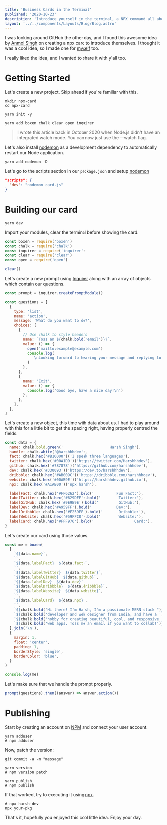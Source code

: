```yaml
---
title: 'Business Cards in the Terminal'
published: '2020-10-23'
description: 'Introduce yourself in the terminal, a NPX command all about you'
layout: '../../components/Layouts/Blog/Blog.astro'
---
```


I was looking around GitHub the other day, and I found this awesome idea by [Anmol Singh] on creating a npx card to introduce themselves. I thought it was a cool idea, so I made one for [myself] too.

I really liked the idea, and I wanted to share it with y'all too.

# Getting Started

Let's create a new project. Skip ahead if you're familiar with this.

```bash:terminal
mkdir npx-card
cd npx-card

yarn init -y

yarn add boxen chalk clear open inquirer
```

> I wrote this article back in October 2020 when Node.js didn't have an integrated watch mode. You can now just use the --watch flag.

Let's also install [nodemon] as a development dependency to automatically restart our Node application.

```bash:terminal
yarn add nodemon -D
```

Let's go to the scripts section in our `package.json` and setup [nodemon]

```json:package.json
"scripts": {
  "dev": "nodemon card.js"
}
```

# Building our card

```bash:terminal
yarn dev
```

Import your modules, clear the terminal before showing the card.

```js:card.js
const boxen = require('boxen')
const chalk = require('chalk')
const inquirer = require('inquirer')
const clear = require('clear')
const open = require('open')

clear()
```

Let's create a new prompt using [Inquirer](https://github.com/SBoudrias/Inquirer.js#readme) along with an array of objects which contain our questions.

```js:card.js
const prompt = inquirer.createPromptModule()

const questions = [
  {
    type: 'list',
    name: 'action',
    message: 'What do you want to do?',
    choices: [
      {
        // Use chalk to style headers
        name: `Toss an ${chalk.bold('email')}?`,
        value: () => {
          open('mailto:example@example.com')
          console.log(
            '\nLooking forward to hearing your message and replying to you!\n'
          )
        },
      },
      {
        name: 'Exit',
        value: () => {
          console.log('Good bye, have a nice day!\n')
        },
      },
    ],
  },
]
```

Let's create a new object, this time with data about us. I had to play around with this for a little bit to get the spacing right, having properly centred the fields.

```js:card.js
const data = {
  name: chalk.bold.green('                     Harsh Singh'),
  handle: chalk.white('@harshhhdev'),
  fact: chalk.hex('#B10000')('I speak three languages'),
  twitter: chalk.hex('#00A1D9')('https://twitter.com/Harshhhdev'),
  github: chalk.hex('#787878')('https://github.com/harshhhdev'),
  dev: chalk.hex('#330093')('https://dev.to/harshhhdev'),
  dribbble: chalk.hex('#AB009C')('https://dribbble.com/harshhhdev'),
  website: chalk.hex('#00AB9E')('https://harshhhdev.github.io'),
  npx: chalk.hex('#A1AB00')('npx harsh'),

  labelFact: chalk.hex('#FF6262').bold('          Fun Fact:'),
  labelTwitter: chalk.hex('#629DFF').bold('        Twitter:'),
  labelGitHub: chalk.hex('#9E9E9E').bold('         GitHub:'),
  labelDev: chalk.hex('#A959FF').bold('           Dev:'),
  labelDribbble: chalk.hex('#F259FF').bold('       Dribbble:'),
  labelWebsite: chalk.hex('#59FFC8').bold('        Website:'),
  labelCard: chalk.hex('#FFF976').bold('                  Card:'),
}
```

Let's create our card using those values.

```js:card.js
const me = boxen(
  [
    `${data.name}`,
    ``,
    `${data.labelFact}  ${data.fact}`,
    ``,
    `${data.labelTwitter}  ${data.twitter}`,
    `${data.labelGitHub}  ${data.github}`,
    `${data.labelDev}  ${data.dev}`,
    `${data.labelDribbble}  ${data.dribbble}`,
    `${data.labelWebsite}  ${data.website}`,
    ``,
    `${data.labelCard}  ${data.npx}`,
    ``,
    `${chalk.bold("Hi there! I'm Harsh, I'm a passionate MERN stack ")}`,
    `${chalk.bold('developer and web designer from India, and have a ')}`,
    `${chalk.bold('hobby for creating beautiful, cool, and responsive ')}`,
    `${chalk.bold('web apps. Toss me an email if you want to collab!')}`,
  ].join('\n'),
  {
    margin: 1,
    float: 'center',
    padding: 1,
    borderStyle: 'single',
    borderColor: 'blue',
  }
)

console.log(me)
```

Let's make sure that we handle the prompt properly.

```js:card.js
prompt(questions).then((answer) => answer.action())
```

# Publishing

Start by creating an account on [NPM](https://npmjs.com/) and connect your user account.

```bash:terminal
yarn adduser
# npm adduser
```

Now, patch the version:

```bash:terminal
git commit -a -m "message"

yarn version
# npm version patch

yarn publish
# npm publish
```

If that worked, try to executing it using [npx](https://www.npmjs.com/package/npx).

```bash:terminal
# npx harsh-dev
npx your-pkg
```

That's it, hopefully you enjoyed this cool little idea. Enjoy your day.

[anmol singh]: https://github.com/anmol098
[anmol's card]: https://github.com/anmol098/npx_card
[my card]: https://github.com/harshhhdev/npx-harsh
[repo]: https://github.com/anmol098/npx_card
[nodemon]: https://nodemon.io/
[myself]: https://github.com/harshhhdev
